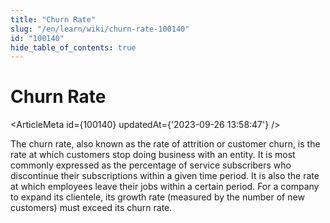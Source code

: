 ```yaml
---
title: "Churn Rate"
slug: "/en/learn/wiki/churn-rate-100140"
id: "100140"
hide_table_of_contents: true
---
```



# Churn Rate

<ArticleMeta id={100140} updatedAt={'2023-09-26 13:58:47'} />
<div className='border-solid border-b border-t-0 my-4 border-[var(--ifm-color-gray-300)]' />

The churn rate, also known as the rate of attrition or customer churn, is the rate at which customers stop doing business with an entity. It is most commonly expressed as the percentage of service subscribers who discontinue their subscriptions within a given time period. It is also the rate at which employees leave their jobs within a certain period. For a company to expand its clientele, its growth rate (measured by the number of new customers) must exceed its churn rate.
